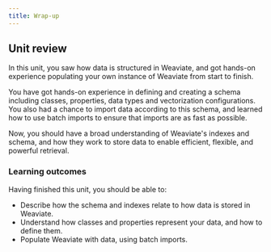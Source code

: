 ```yaml
---
title: Wrap-up
---
```


## <i class="fa-solid fa-chalkboard-user"></i> Unit review

In this unit, you saw how data is structured in Weaviate, and got hands-on experience populating your own instance of Weaviate from start to finish.

You have got hands-on experience in defining and creating a schema including classes, properties, data types and vectorization configurations. You also had a chance to import data according to this schema, and learned how to use batch imports to ensure that imports are as fast as possible.

Now, you should have a broad understanding of Weaviate's indexes and schema, and how they work to store data to enable efficient, flexible, and powerful retrieval.

### <i class="fa-solid fa-clipboard-list-check"></i> Learning outcomes

Having finished this unit, you should be able to:
- Describe how the schema and indexes relate to how data is stored in Weaviate.
- Understand how classes and properties represent your data, and how to define them.
- Populate Weaviate with data, using batch imports.


<DocsFeedback/>
